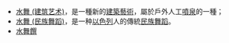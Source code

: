 * [[水舞_(建筑艺术)|水舞 (建筑艺术)]]，是一種新的[[建築藝術|建築藝術]]，屬於戶外人工[[噴泉|噴泉]]的一種；
* [[水舞_(民族舞蹈)|水舞 (民族舞蹈)]]，是一种[[以色列|以色列]]人的傳統[[民族舞蹈|民族舞蹈]]。
* [[水舞饌|水舞饌]]

{{disambig|S|Cat=二字消歧义}}